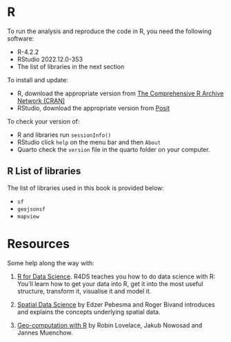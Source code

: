 # R {.unnumbered}

To run the analysis and reproduce the code in R, you need the following software:

-   R-4.2.2
-   RStudio 2022.12.0-353
-   The list of libraries in the next section

To install and update:

-   R, download the appropriate version from [The Comprehensive R Archive Network (CRAN)](https://cran.r-project.org)
-   RStudio, download the appropriate version from [Posit](https://posit.co/download/rstudio-desktop/)

To check your version of:

-   R and libraries run `sessionInfo()`
-   RStudio click `help` on the menu bar and then `About`
-   Quarto check the `version` file in the quarto folder on your computer.

## R List of libraries

The list of libraries used in this book is provided below:

-   `sf`
-   `geojsonsf`
-   `mapview`

# Resources

Some help along the way with:

1. [R for Data Science](https://r4ds.had.co.nz/). R4DS teaches you how to do data science with R: You’ll learn how to get your data into R, get it into the most useful structure, transform it, visualise it and model it.

2. [Spatial Data Science](https://r-spatial.org/book/) by Edzer Pebesma and Roger Bivand introduces and explains the concepts underlying spatial data.

3. [Geo-computation with R](https://r.geocompx.org/) by Robin Lovelace, Jakub Nowosad and Jannes Muenchow.
